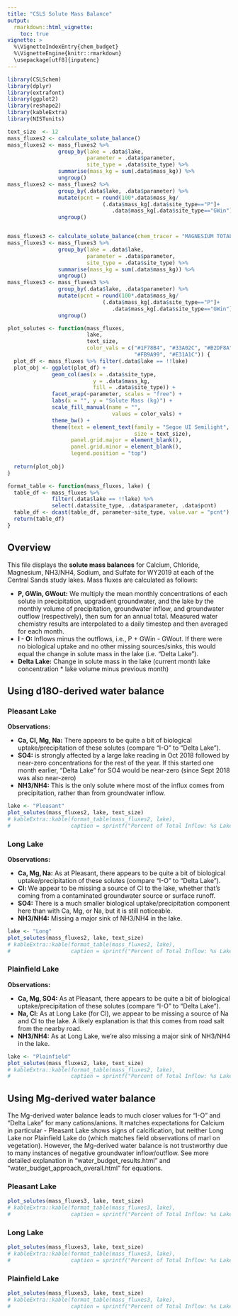 ```yaml
---
title: "CSLS Solute Mass Balance"
output: 
  rmarkdown::html_vignette:
    toc: true
vignette: >
  %\VignetteIndexEntry{chem_budget}
  %\VignetteEngine{knitr::rmarkdown}
  \usepackage[utf8]{inputenc}
---
```


```r
library(CSLSchem)
library(dplyr)
library(extrafont)
library(ggplot2)
library(reshape2)
library(kableExtra)
library(NISTunits)

text_size  <- 12
mass_fluxes2 <- calculate_solute_balance()
mass_fluxes2 <- mass_fluxes2 %>%
                group_by(lake = .data$lake,
                         parameter = .data$parameter,
                         site_type = .data$site_type) %>%
                summarise(mass_kg = sum(.data$mass_kg)) %>%
                ungroup()
mass_fluxes2 <- mass_fluxes2 %>%
                group_by(.data$lake, .data$parameter) %>%
                mutate(pcnt = round(100*.data$mass_kg/
                              (.data$mass_kg[.data$site_type=="P"]+
                                 .data$mass_kg[.data$site_type=="GWin"]),1)) %>%
                ungroup()


mass_fluxes3 <- calculate_solute_balance(chem_tracer = "MAGNESIUM TOTAL RECOVERABLE")
mass_fluxes3 <- mass_fluxes3 %>%
                group_by(lake = .data$lake,
                         parameter = .data$parameter,
                         site_type = .data$site_type) %>%
                summarise(mass_kg = sum(.data$mass_kg)) %>%
                ungroup()
mass_fluxes3 <- mass_fluxes3 %>%
                group_by(.data$lake, .data$parameter) %>%
                mutate(pcnt = round(100*.data$mass_kg/
                              (.data$mass_kg[.data$site_type=="P"]+
                                 .data$mass_kg[.data$site_type=="GWin"]),1)) %>%
                ungroup()

plot_solutes <- function(mass_fluxes, 
                         lake, 
                         text_size, 
                         color_vals = c("#1F78B4", "#33A02C", "#B2DF8A",
                                        "#FB9A99", "#E31A1C")) {
  plot_df <- mass_fluxes %>% filter(.data$lake == !!lake)
  plot_obj <- ggplot(plot_df) +
              geom_col(aes(x = .data$site_type,
                           y = .data$mass_kg,
                           fill = .data$site_type)) +
              facet_wrap(~parameter, scales = "free") +
              labs(x = "", y = "Solute Mass (kg)") +
              scale_fill_manual(name = "",
                                 values = color_vals) +
              theme_bw() +
              theme(text = element_text(family = "Segoe UI Semilight",
                                        size = text_size),
                    panel.grid.major = element_blank(),
                    panel.grid.minor = element_blank(),
                    legend.position = "top")
  
  return(plot_obj)
}

format_table <- function(mass_fluxes, lake) {
  table_df <- mass_fluxes %>% 
              filter(.data$lake == !!lake) %>%
              select(.data$site_type, .data$parameter, .data$pcnt)
  table_df <- dcast(table_df, parameter~site_type, value.var = "pcnt")
  return(table_df)
}


```

## Overview

This file displays the **solute mass balances** for Calcium, Chloride,
Magnesium, NH3/NH4, Sodium, and Sulfate for WY2019 at each of the Central Sands
study lakes. Mass fluxes are calculated as follows:

  * **P, GWin, GWout:** We multiply the mean monthly concentrations of each 
  solute in precipitation, upgradient groundwater, and the lake by the monthly
  volume of precipitation, groundwater inflow, and groundwater outflow
  (respectively), then sum for an annual total. Measured water chemistry results
  are interpolated to a daily timestep and then averaged for each month.
  * **I - O:** Inflows minus the outflows, i.e., P + GWin - GWout. If there were 
  no biological uptake and no other missing sources/sinks, this would equal the 
  change in solute mass in the lake (i.e. "Delta Lake").
  * **Delta Lake:** Change in solute mass in the lake (current month lake 
  concentration * lake volume minus previous month)

## Using d18O-derived water balance

### Pleasant Lake

**Observations:**

  * **Ca, Cl, Mg, Na:** There appears to be quite a bit of biological 
  uptake/precipitation of these solutes (compare "I-O" to "Delta Lake"). 
  * **SO4:** is strongly affected by a large lake reading in Oct 2018 followed 
  by near-zero concentrations for the rest of the year. If this started one 
  month earlier, "Delta Lake" for SO4 would be near-zero (since Sept 2018 was 
  also near-zero)
  * **NH3/NH4:** This is the only solute where most of the influx comes from 
  precipitation, rather than from groundwater inflow.

```r
lake <- "Pleasant"
plot_solutes(mass_fluxes2, lake, text_size)
# kableExtra::kable(format_table(mass_fluxes2, lake), 
#                   caption = sprintf("Percent of Total Inflow: %s Lake", lake))
```

### Long Lake

**Observations:**

  * **Ca, Mg, Na:** As at Pleasant, there appears to be quite a bit of biological 
  uptake/precipitation of these solutes (compare "I-O" to "Delta Lake"). 
  * **Cl:** We appear to be missing a source of Cl to the lake, whether that's 
  coming from a contaminated groundwater source or surface runoff.
  * **SO4:** There is a much smaller biological uptake/precipitation component 
  here than with Ca, Mg, or Na, but it is still noticeable.
  * **NH3/NH4:** Missing a major sink of NH3/NH4 in the lake.

```r
lake <- "Long"
plot_solutes(mass_fluxes2, lake, text_size)
# kableExtra::kable(format_table(mass_fluxes2, lake), 
#                   caption = sprintf("Percent of Total Inflow: %s Lake", lake))
```

### Plainfield Lake

**Observations:**

  * **Ca, Mg, SO4:** As at Pleasant, there appears to be quite a bit of biological 
  uptake/precipitation of these solutes (compare "I-O" to "Delta Lake"). 
  * **Na, Cl:** As at Long Lake (for Cl), we appear to be missing a source of Na 
  and Cl to the lake. A likely explanation is that this comes from road salt 
  from the nearby road.
  * **NH3/NH4:** As at Long Lake, we're also missing a major sink of NH3/NH4 in 
  the lake.

```r
lake <- "Plainfield"
plot_solutes(mass_fluxes2, lake, text_size)
# kableExtra::kable(format_table(mass_fluxes2, lake), 
#                   caption = sprintf("Percent of Total Inflow: %s Lake", lake))
```

## Using Mg-derived water balance

The Mg-derived water balance leads to much closer values for "I-O" and "Delta
Lake" for many cations/anions. It matches expectations for Calcium in
particular - Pleasant Lake shows signs of calcification, but neither Long Lake
nor Plainfield Lake do (which matches field observations of marl on vegetation).
However, the Mg-derived water balance is not trustworthy due to many instances
of negative groundwater inflow/outflow. See more detailed explanation in
"water_budget_results.html" and "water_budget_approach_overall.html" for
equations.

### Pleasant Lake

```r
plot_solutes(mass_fluxes3, lake, text_size)
# kableExtra::kable(format_table(mass_fluxes3, lake), 
#                   caption = sprintf("Percent of Total Inflow: %s Lake", lake))
```

### Long Lake

```r
plot_solutes(mass_fluxes3, lake, text_size)
# kableExtra::kable(format_table(mass_fluxes3, lake), 
#                   caption = sprintf("Percent of Total Inflow: %s Lake", lake))
```

### Plainfield Lake

```r
plot_solutes(mass_fluxes3, lake, text_size)
# kableExtra::kable(format_table(mass_fluxes3, lake), 
#                   caption = sprintf("Percent of Total Inflow: %s Lake", lake))
```
